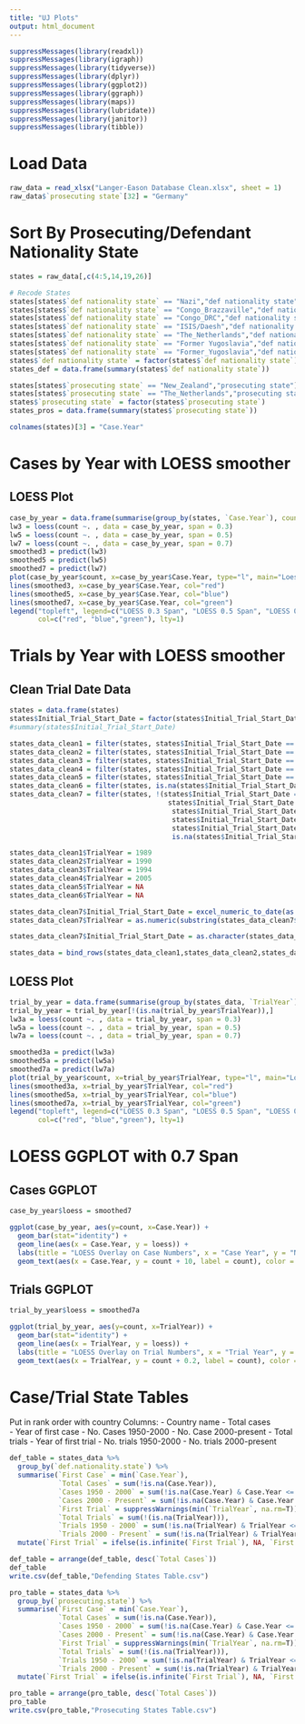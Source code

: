 ```yaml
---
title: "UJ Plots"
output: html_document
---
```


```r
suppressMessages(library(readxl))
suppressMessages(library(igraph))
suppressMessages(library(tidyverse))
suppressMessages(library(dplyr))
suppressMessages(library(ggplot2))
suppressMessages(library(ggraph))
suppressMessages(library(maps))
suppressMessages(library(lubridate))
suppressMessages(library(janitor))
suppressMessages(library(tibble))
```

# Load Data

```r
raw_data = read_xlsx("Langer-Eason Database Clean.xlsx", sheet = 1)
raw_data$`prosecuting state`[32] = "Germany"
```

# Sort By Prosecuting/Defendant Nationality State

```r
states = raw_data[,c(4:5,14,19,26)]

# Recode States
states[states$`def nationality state` == "Nazi","def nationality state"] = "Germany"
states[states$`def nationality state` == "Congo_Brazzaville","def nationality state"] = "Congo"
states[states$`def nationality state` == "Congo_DRC","def nationality state"] = "DRC"
states[states$`def nationality state` == "ISIS/Daesh","def nationality state"] = "Iraq" # Or Syria?
states[states$`def nationality state` == "The_Netherlands","def nationality state"] = "Netherlands"
states[states$`def nationality state` == "Former Yugoslavia","def nationality state"] = "Serbia"
states[states$`def nationality state` == "Former_Yugoslavia","def nationality state"] = "Serbia"
states$`def nationality state` = factor(states$`def nationality state`)
states_def = data.frame(summary(states$`def nationality state`))

states[states$`prosecuting state` == "New_Zealand","prosecuting state"] = "New Zealand"
states[states$`prosecuting state` == "The_Netherlands","prosecuting state"] = "Netherlands"
states$`prosecuting state` = factor(states$`prosecuting state`)
states_pros = data.frame(summary(states$`prosecuting state`))

colnames(states)[3] = "Case.Year"
```

# Cases by Year with LOESS smoother
## LOESS Plot
```r
case_by_year = data.frame(summarise(group_by(states, `Case.Year`), count = n()))
lw3 = loess(count ~. , data = case_by_year, span = 0.3)
lw5 = loess(count ~. , data = case_by_year, span = 0.5)
lw7 = loess(count ~. , data = case_by_year, span = 0.7)
smoothed3 = predict(lw3) 
smoothed5 = predict(lw5) 
smoothed7 = predict(lw7) 
plot(case_by_year$count, x=case_by_year$Case.Year, type="l", main="Loess Smoothing and Prediction for Cases by Year", xlab="Year", ylab="Counts")
lines(smoothed3, x=case_by_year$Case.Year, col="red")
lines(smoothed5, x=case_by_year$Case.Year, col="blue")
lines(smoothed7, x=case_by_year$Case.Year, col="green")
legend("topleft", legend=c("LOESS 0.3 Span", "LOESS 0.5 Span", "LOESS 0.7 Span"),
       col=c("red", "blue","green"), lty=1)
```

# Trials by Year with LOESS smoother

## Clean Trial Date Data

```r
states = data.frame(states)
states$Initial_Trial_Start_Date = factor(states$Initial_Trial_Start_Date)
#summary(states$Initial_Trial_Start_Date)

states_data_clean1 = filter(states, states$Initial_Trial_Start_Date == "1989 (approx)")
states_data_clean2 = filter(states, states$Initial_Trial_Start_Date == "1990 (approx)")
states_data_clean3 = filter(states, states$Initial_Trial_Start_Date == "1994 (approx)")
states_data_clean4 = filter(states, states$Initial_Trial_Start_Date == "2005")
states_data_clean5 = filter(states, states$Initial_Trial_Start_Date == "NA")
states_data_clean6 = filter(states, is.na(states$Initial_Trial_Start_Date))
states_data_clean7 = filter(states, !(states$Initial_Trial_Start_Date == "1989 (approx)"|
                                       states$Initial_Trial_Start_Date == "1990 (approx)" |
                                        states$Initial_Trial_Start_Date == "1994 (approx)" |
                                        states$Initial_Trial_Start_Date == "2005" |
                                        states$Initial_Trial_Start_Date == "NA" |
                                        is.na(states$Initial_Trial_Start_Date)))

states_data_clean1$TrialYear = 1989
states_data_clean2$TrialYear = 1990
states_data_clean3$TrialYear = 1994
states_data_clean4$TrialYear = 2005
states_data_clean5$TrialYear = NA
states_data_clean6$TrialYear = NA

states_data_clean7$Initial_Trial_Start_Date = excel_numeric_to_date(as.numeric(as.character(states_data_clean7$Initial_Trial_Start_Date)), date_system = "modern")    
states_data_clean7$TrialYear = as.numeric(substring(states_data_clean7$Initial_Trial_Start_Date,1,4))

states_data_clean7$Initial_Trial_Start_Date = as.character(states_data_clean7$Initial_Trial_Start_Date)

states_data = bind_rows(states_data_clean1,states_data_clean2,states_data_clean3,states_data_clean4,states_data_clean5,states_data_clean6,states_data_clean7)
```

## LOESS Plot

```r
trial_by_year = data.frame(summarise(group_by(states_data, `TrialYear`), count = n()))
trial_by_year = trial_by_year[!(is.na(trial_by_year$TrialYear)),]
lw3a = loess(count ~. , data = trial_by_year, span = 0.3)
lw5a = loess(count ~. , data = trial_by_year, span = 0.5)
lw7a = loess(count ~. , data = trial_by_year, span = 0.7)

smoothed3a = predict(lw3a) 
smoothed5a = predict(lw5a) 
smoothed7a = predict(lw7a) 
plot(trial_by_year$count, x=trial_by_year$TrialYear, type="l", main="Loess Smoothing and Prediction for Trials by Year", xlab="Year", ylab="Counts")
lines(smoothed3a, x=trial_by_year$TrialYear, col="red")
lines(smoothed5a, x=trial_by_year$TrialYear, col="blue")
lines(smoothed7a, x=trial_by_year$TrialYear, col="green")
legend("topleft", legend=c("LOESS 0.3 Span", "LOESS 0.5 Span", "LOESS 0.7 Span"),
       col=c("red", "blue","green"), lty=1)
```

# LOESS GGPLOT with 0.7 Span

## Cases GGPLOT
```r
case_by_year$loess = smoothed7

ggplot(case_by_year, aes(y=count, x=Case.Year)) +
  geom_bar(stat="identity") +
  geom_line(aes(x = Case.Year, y = loess)) +
  labs(title = "LOESS Overlay on Case Numbers", x = "Case Year", y = "Number of Cases") + 
  geom_text(aes(x = Case.Year, y = count + 10, label = count), color = "dark grey")

```

## Trials GGPLOT

```r
trial_by_year$loess = smoothed7a

ggplot(trial_by_year, aes(y=count, x=TrialYear)) +
  geom_bar(stat="identity") +
  geom_line(aes(x = TrialYear, y = loess)) +
  labs(title = "LOESS Overlay on Trial Numbers", x = "Trial Year", y = "Number of Trials") + 
  geom_text(aes(x = TrialYear, y = count + 0.2, label = count), color = "dark grey")
```


# Case/Trial State Tables

Put in rank order with country
Columns: 
- Country name
- Total cases  
- Year of first case
- No. Cases 1950-2000
- No. Case 2000-present
- Total trials
- Year of first trial
- No. trials 1950-2000
- No. trials 2000-present

```r
def_table = states_data %>% 
  group_by(`def.nationality.state`) %>% 
  summarise(`First Case` = min(`Case.Year`),
            `Total Cases` = sum(!is.na(Case.Year)),
            `Cases 1950 - 2000` = sum(!is.na(Case.Year) & Case.Year <= 2000),
            `Cases 2000 - Present` = sum(!is.na(Case.Year) & Case.Year > 2000),
            `First Trial` = suppressWarnings(min(`TrialYear`, na.rm=T)),
            `Total Trials` = sum(!(is.na(TrialYear))),
            `Trials 1950 - 2000` = sum(!is.na(TrialYear) & TrialYear <= 2000),
            `Trials 2000 - Present` = sum(!is.na(TrialYear) & TrialYear > 2000)) %>%
  mutate(`First Trial` = ifelse(is.infinite(`First Trial`), NA, `First Trial`))

def_table = arrange(def_table, desc(`Total Cases`))
def_table
write.csv(def_table,"Defending States Table.csv")

pro_table = states_data %>% 
  group_by(`prosecuting.state`) %>% 
  summarise(`First Case` = min(`Case.Year`),
            `Total Cases` = sum(!is.na(Case.Year)),
            `Cases 1950 - 2000` = sum(!is.na(Case.Year) & Case.Year <= 2000),
            `Cases 2000 - Present` = sum(!is.na(Case.Year) & Case.Year > 2000),
            `First Trial` = suppressWarnings(min(`TrialYear`, na.rm=T)),
            `Total Trials` = sum(!(is.na(TrialYear))),
            `Trials 1950 - 2000` = sum(!is.na(TrialYear) & TrialYear <= 2000),
            `Trials 2000 - Present` = sum(!is.na(TrialYear) & TrialYear > 2000)) %>%
  mutate(`First Trial` = ifelse(is.infinite(`First Trial`), NA, `First Trial`))

pro_table = arrange(pro_table, desc(`Total Cases`))
pro_table
write.csv(pro_table,"Prosecuting States Table.csv")
```
